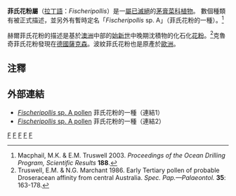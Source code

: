 {{Automatic taxobox
| taxon = Fischeripollis
| authority = {{tsl|en|Muller|Muller}} (1981)
| fossil_range = [[始新世|始新世]]
| image = Fischeripollis pollen.jpg
| image_caption = 菲氏花粉屬的花粉顯微照，以 788x 倍率拍攝
| status = fossil
| subdivision_ranks = [[物種|物種]]
| subdivision =
*菲氏花粉的一種
''Fischeripollis'' sp. A<br><small>Truswell & Macphail</small>
*赫爾菲氏花粉
''Fischeripollis halensis''<br><small>Truswell & Marchant (1986) </small>
*克魯奇菲氏花粉
''Fischeripollis krutschei''<br><small>Muller (1981)</small>
*波紋菲氏花粉
''Fischeripollis undulatus''
}}

'''菲氏花粉屬'''（[[拉丁語|拉丁語]]：''Fischeripollis''）是一[[屬|屬]][[滅絕|已滅絕]]的[[茅膏菜科|茅膏菜科]][[植物|植物]]。 數個種類有被正式描述，並另外有暫時定名「''Fischeripollis'' sp. A」（菲氏花粉的一種）。<ref>Macphail, M.K. & E.M. Truswell 2003. {{PDFlink|[http://odp.pangaea.de/publications/188_SR/VOLUME/CHAPTERS/013.PDF 3. Palynology of Site 1166, Prydz Bay, East Antarctica.]|3.10 [[Mebibyte|MiB]]<!-- application/pdf, 3255616 bytes -->}} ''Proceedings of the Ocean Drilling Program, Scientific Results'' '''188'''.</ref>

赫爾菲氏花粉的描述是基於[[澳洲|澳洲]]中部{{tsl|en|Hale Basin|Hale Basin}}的[[始新世|始新世]]中晚期沈積物的化石化[[花粉|花粉]]。<ref>Truswell, E.M. & N.G. Marchant 1986. Early Tertiary pollen of probable Droseracean affinity from central Australia. ''Spec. Pap.—Palaeontol.'' '''35''': 163-178.</ref>克魯奇菲氏花粉發現在[[德國|德國]][[薩克森|薩克森]]。波紋菲氏花粉也是原產於[[歐洲|歐洲]]。

== 注釋 ==
{{reflist}}

== 外部連結==
*[http://www-odp.tamu.edu/publications/188_SR/013/013_p4.htm#1002305 ''Fischeripollis'' sp. A pollen] {{Wayback|url=http://www-odp.tamu.edu/publications/188_SR/013/013_p4.htm#1002305 |date=20051107183505 }} 菲氏花粉的一種（連結1）
*[http://www-odp.tamu.edu/publications/188_SR/013/013_p5.htm#1002308 ''Fischeripollis'' sp. A pollen] {{Wayback|url=http://www-odp.tamu.edu/publications/188_SR/013/013_p5.htm#1002308 |date=20051123060733 }} 菲氏花粉的一種（連結2）

{{食蟲植物}}
{{Taxonbar}}
[[Category:茅膏菜科|F]]
[[Category:食虫植物|F]]
[[Category:史前植物|F]]
[[Category:始新世生物|F]]
[[Category:1981年描述的分类群|F]]